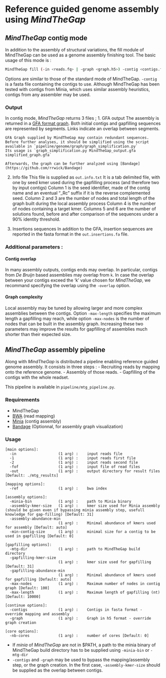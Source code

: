 # Reference guided genome assembly using *MindTheGap*

## *MindTheGap* contig mode

In addition to the assembly of structural variations, the fill module of MindTheGap can be used as a genome assembly finishing tool.
The basic usage of this mode is :

```bash
MindTheGap fill (-in <reads.fq> | -graph <graph.h5>) -contig <contigs.fa>) [options]
```

Options are similar to those of the standard mode of MindTheGap.
`-contig` is a fasta file containing the contigs to use.
Although MindTheGap has been tested with contigs from Minia, which uses similar assembly heuristics, contigs from any assembler may be used.

### Output

In contig mode, *MindTheGap* returns 3 files ; 
1. GFA output
    The assembly is returned in a [GFA format graph](https://github.com/GFA-spec/GFA-spec).
    Both initial contigs and gapfilling sequences are represented by segments. Links indicate an overlap between segments.
    
    GFA Graph supplied by MindTheGap may contain redundant sequences.
    Before further analyses, it should be simplified using the script available in `pipeline/genome/graph/graph_simplification.py`
    Its usage is `graph_simplification.py MindTheGap_output.gfa simplified_graph.gfa`

    Afterwards, the graph can be further analyzed using [Bandage](https://github.com/rrwick/Bandage) 

2. Info file
    This file is supplied as `out.info.txt`
    It is a tab delimited file, with one by seed kmer used during the gapfilling process (and therefore two by input contigs)
    Column 1 is the seed identifier, made of the contig name and an eventual "_Rc" suffix if it is the reverse complemented seed.
    Column 2 and 3 are the number of nodes and total length of the graph built during the local assembly process
    Column 4 is the number of nodes containing a target kmer.
    Columns 5 and 6 are the number of solutions found, before and after comparison of the sequences under a 90% identity threshold.

3. Insertions sequences
    In addition to the GFA, insertion sequences are reported in the fasta format in the `out.insertions.fa` file.


### Additional parameters :

#### Contig overlap

In many assembly outputs, contigs ends may overlap.
In particular, contigs from *De Bruijn* based assemblies may overlap from `k`.
In case the overlap between your contigs exceed the 'k' value chosen for *MindTheGap*, we recommand specifying the overlap using the `-overlap` option.

#### Graph complexity

Local assembly may be tuned by allowing larger and more complex assemblies between the contigs.
Option `-max-length` specifies the maximum length a gapfilling may reach, while option `-max-nodes` is the number of nodes that can be built in the assembly graph.
Increasing these two parameters may improve the results for gapfilling of assemblies much shorter than their expected size.

## *MindTheGap* assembly pipeline

Along with *MindTheGap* is distributed a pipeline enabling reference guided genome assembly.
It consists in three steps : 
- Recruiting reads by mapping onto the reference genome.
- Assembly of those reads.
- Gapfilling of the contigs with the whole readset.

This pipeline is available in `pipeline/mtg_pipeline.py`.

### Requirements

- MindTheGap
- [BWA](http://bio-bwa.sourceforge.net/) (read mapping)
- [Minia](https://github.com/GATB/minia) (contig assembly)
- [Bandage](https://github.com/rrwick/Bandage) (Optionnal, for assembly graph visualization) 

### Usage

```
[main options]:
  -in                   (1 arg) :    input reads file
  -1                    (1 arg) :    input reads first file
  -2                    (1 arg) :    input reads second file
  -fof                  (1 arg) :    input file of read files
  -out                  (1 arg) :    output directory for result files [Default: ./mtg_results]

[mapping options]:
  -ref                  (1 arg) :    bwa index

[assembly options]:
  -minia-bin            (1 arg) :    path to Minia binary
  -assembly-kmer-size   (1 arg) :    kmer size used for Minia assembly (should be given even if bypassing minia assembly step, usefull knowledge for gap-filling) [Default: 31]
  -assembly-abundance-min 
                        (1 arg) :    Minimal abundance of kmers used for assembly [Default: auto]
  -min-contig-size      (1 arg) :    minimal size for a contig to be used in gapfilling [Default: 0]

[gapfilling options]:
  -mtg-dir              (1 arg) :    path to MindTheGap build directory
  -gapfilling-kmer-size 
                        (1 arg) :    kmer size used for gapfilling [Default: 31]
  -gapfilling-abundance-min 
                        (1 arg) :    Minimal abundance of kmers used for gapfilling [Default: auto]
  -max-nodes            (1 arg) :    Maximum number of nodes in contig graph [Default: 100]
  -max-length           (1 arg) :    Maximum length of gapfilling (nt) [Default: 10000]

[continue options]:
  -contigs              (1 arg) :    Contigs in fasta format - override mapping and assembly
  -graph                (1 arg) :    Graph in h5 format - override graph creation

[core options]:
  -nb-cores             (1 arg) :    number of cores [Default: 0]
```
- If *minia* of *MindTheGap* are not in $PATH, a path to the minia binary of MindTheGap build directory has to be supplied using `-minia-bin` or `-mtg-dir`
- `-contigs` and `-graph` may be used to bypass the mapping/assembly step, or the graph creation. 
    In the first case, `-assembly-kmer-size` should be supplied as the overlap between contigs.




